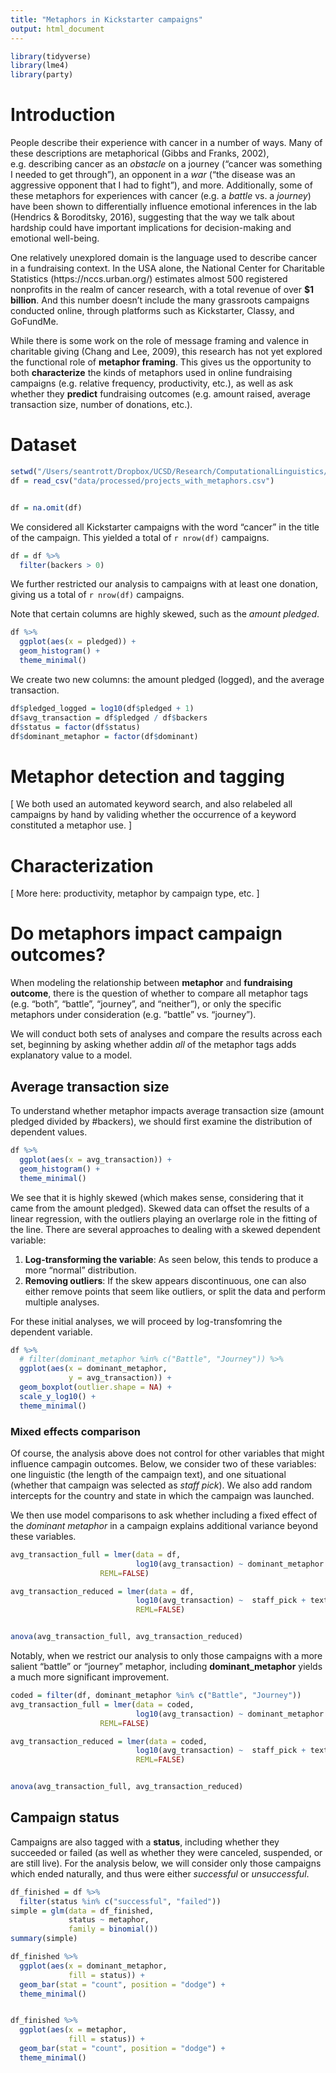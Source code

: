 ```yaml
---
title: "Metaphors in Kickstarter campaigns"
output: html_document
---
```



```r
library(tidyverse)
library(lme4)
library(party)
```

# Introduction

People describe their experience with cancer in a number of ways. Many of these descriptions are metaphorical (Gibbs and Franks, 2002), e.g. describing cancer as an *obstacle* on a journey ("cancer was something I needed to get through"), an opponent in a *war* ("the disease was an aggressive opponent that I had to fight"), and more. Additionally, some of these metaphors for experiences with cancer (e.g. a *battle* vs. a *journey*) have been shown to differentially influence emotional inferences in the lab (Hendrics & Boroditsky, 2016), suggesting that the way we talk about hardship could have important implications for decision-making and emotional well-being.

One relatively unexplored domain is the language used to describe cancer in a fundraising context. In the USA alone, the National Center for Charitable Statistics (https://nccs.urban.org/) estimates almost 500 registered nonprofits in the realm of cancer research, with a total revenue of over **$1 billion**. And this number doesn't include the many grassroots campaigns conducted online, through platforms such as Kickstarter, Classy, and GoFundMe. 

While there is some work on the role of message framing and valence in charitable giving (Chang and Lee, 2009), this research has not yet explored the functional role of **metaphor framing**. This gives us the opportunity to both **characterize** the kinds of metaphors used in online fundraising campaigns (e.g. relative frequency, productivity, etc.), as well as ask whether they **predict** fundraising outcomes (e.g. amount raised, average transaction size, number of donations, etc.). 

# Dataset

```r

setwd("/Users/seantrott/Dropbox/UCSD/Research/ComputationalLinguistics/nlp_cancer_metaphor")
df = read_csv("data/processed/projects_with_metaphors.csv")


df = na.omit(df)
```


We considered all Kickstarter campaigns with the word "cancer" in the title of the campaign. This yielded a total of `r nrow(df)` campaigns.

```r
df = df %>%
  filter(backers > 0)
```

We further restricted our analysis to campaigns with at least one donation, giving us a total of `r nrow(df)` campaigns.

Note that certain columns are highly skewed, such as the *amount pledged*.

```r
df %>%
  ggplot(aes(x = pledged)) +
  geom_histogram() +
  theme_minimal()
```

We create two new columns: the amount pledged (logged), and the average transaction. 

```r
df$pledged_logged = log10(df$pledged + 1)
df$avg_transaction = df$pledged / df$backers
df$status = factor(df$status)
df$dominant_metaphor = factor(df$dominant)
```

# Metaphor detection and tagging

[ We both used an automated keyword search, and also relabeled all campaigns by hand by validing whether the occurrence of a keyword constituted a metaphor use. ]

# Characterization

[ More here: productivity, metaphor by campaign type, etc. ]


# Do metaphors impact campaign outcomes?

When modeling the relationship between **metaphor** and **fundraising outcome**, there is the question of whether to compare all metaphor tags (e.g. "both", "battle", "journey", and "neither"), or only the specific metaphors under consideration (e.g. "battle" vs. "journey").

We will conduct both sets of analyses and compare the results across each set, beginning by asking whether addin *all* of the metaphor tags adds explanatory value to a model.

## Average transaction size

To understand whether metaphor impacts average transaction size (amount pledged divided by #backers), we should first examine the distribution of dependent values.

```r
df %>%
  ggplot(aes(x = avg_transaction)) +
  geom_histogram() +
  theme_minimal()
```

We see that it is highly skewed (which makes sense, considering that it came from the amount pledged). Skewed data can offset the results of a linear regression, with the outliers playing an overlarge role in the fitting of the line. There are several approaches to dealing with a skewed dependent variable:  

1. **Log-transforming the variable**: As seen below, this tends to produce a more "normal" distribution.
2. **Removing outliers**: If the skew appears discontinuous, one can also either remove points that seem like outliers, or split the data and perform multiple analyses. 

For these initial analyses, we will proceed by log-transfomring the dependent variable.

```r
df %>%
  # filter(dominant_metaphor %in% c("Battle", "Journey")) %>%
  ggplot(aes(x = dominant_metaphor,
             y = avg_transaction)) +
  geom_boxplot(outlier.shape = NA) +
  scale_y_log10() +
  theme_minimal()
```


### Mixed effects comparison

Of course, the analysis above does not control for other variables that might influence campagin outcomes. Below, we consider two of these variables: one linguistic (the length of the campaign text), and one situational (whether that campaign was selected as *staff pick*). We also add random intercepts for the country and state in which the campaign was launched.

We then use model comparisons to ask whether including a fixed effect of the *dominant metaphor* in a campaign explains additional variance beyond these variables.

```r
avg_transaction_full = lmer(data = df,
                            log10(avg_transaction) ~ dominant_metaphor + staff_pick + text_length_words + (1 | geo_country) + (1 | geo_state),
                    REML=FALSE)

avg_transaction_reduced = lmer(data = df,
                            log10(avg_transaction) ~  staff_pick + text_length_words + (1 | geo_country) + (1 | geo_state),
                            REML=FALSE)


anova(avg_transaction_full, avg_transaction_reduced)
```

Notably, when we restrict our analysis to only those campaigns with a more salient "battle" or "journey" metaphor, including **dominant_metaphor** yields a much more significant improvement.

```r
coded = filter(df, dominant_metaphor %in% c("Battle", "Journey"))
avg_transaction_full = lmer(data = coded,
                            log10(avg_transaction) ~ dominant_metaphor + staff_pick + text_length_words + (1 | geo_country) + (1 | geo_state),
                    REML=FALSE)

avg_transaction_reduced = lmer(data = coded,
                            log10(avg_transaction) ~  staff_pick + text_length_words + (1 | geo_country) + (1 | geo_state),
                            REML=FALSE)


anova(avg_transaction_full, avg_transaction_reduced)
```

## Campaign status

Campaigns are also tagged with a **status**, including whether they succeeded or failed (as well as whether they were canceled, suspended, or are still live). For the analysis below, we will consider only those campaigns which ended naturally, and thus were either *successful* or *unsuccessful*.

```r
df_finished = df %>%
  filter(status %in% c("successful", "failed"))
simple = glm(data = df_finished,
             status ~ metaphor,
             family = binomial())
summary(simple)
```

```r
df_finished %>%
  ggplot(aes(x = dominant_metaphor,
             fill = status)) +
  geom_bar(stat = "count", position = "dodge") +
  theme_minimal()


df_finished %>%
  ggplot(aes(x = metaphor,
             fill = status)) +
  geom_bar(stat = "count", position = "dodge") +
  theme_minimal()
```





